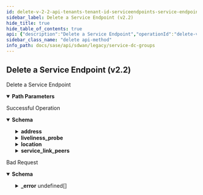 ```yaml
---
id: delete-v-2-2-api-tenants-tenant-id-serviceendpoints-service-endpoint-id
sidebar_label: Delete a Service Endpoint (v2.2)
hide_title: true
hide_table_of_contents: true
api: {"description":"Delete a Service Endpoint","operationId":"delete-v2.2-api-tenants-tenant_id-serviceendpoints-service_endpoint_id","parameters":[{"description":"Tenant Id","in":"path","name":"tenant_id","required":true,"schema":{"description":"Tenant Id","type":"string"}},{"description":"Serviceendpoint Id","in":"path","name":"service_endpoint_id","required":true,"schema":{"description":"Service Endpoint Id","type":"string"}}],"responses":{"200":{"content":{"application/json":{"schema":{"properties":{"address":{"description":"Address: Valid ","properties":{"city":{"description":"City: Length(max = 100, , min = 0) ","type":"string"},"country":{"description":"Country: Length(max = 100, , min = 0) ","type":"string"},"post_code":{"description":"Post Code: Length(max = 100, , min = 0) ","type":"string"},"state":{"description":"State: Length(max = 100, , min = 0) ","type":"string"},"street":{"description":"Street: Length(max = 100, , min = 0) ","type":"string"},"street2":{"description":"Street2: Length(max = 100, , min = 0) ","type":"string"}}},"admin_up":{"description":"Admin Up: Required(error = ADMIN_UP_REQD: Admin up required.) ","type":"boolean"},"allow_enterprise_traffic":{"description":"Allow Enterprise Traffic","type":"boolean"},"description":{"description":"Description: Size(max = 256, error = DESCRIPTION_SIZE_EXCEEDED: Description size exceeded., min = 0) Valid ","type":"string"},"id":{"description":"Id","type":"string"},"liveliness_probe":{"description":"Liveliness Probe: Valid ","properties":{"http":{"description":"Http: Valid ","items":{"properties":{"failure_count":{"description":"Failure Count: Required(error = INVALID_HTTP_FAILURE_COUNT_INTERVAL: Invalid http probe failure count.Should be between 3 to 300 seconds.) Range(max = 300L, error = INVALID_HTTP_FAILURE_COUNT_INTERVAL: Invalid http probe failure count.Should be between 3 to 300 seconds., min = 3L) ","type":"integer"},"http_status_codes":{"description":"Http Status Codes: ListNumber(duplicate = false, max = 600, error = INVALID_HTTP_STATUS_CODE: Invalid http status code. Should be between 100 to 600 and should not be duplicate., min = 100) Size(max = 8, error = HTTP_STATUS_CODES_EXCEEDS_LIMIT: Maximum 8 status codes can be specified, min = 0) ","items":{"description":"Http Status Codes","type":"integer"},"type":"array"},"interval":{"description":"Interval: Required(error = INVALID_HTTP_PROBE_INTERVAL: Invalid http probe interval. Should be between 10 to 3600 seconds.) Range(max = 3600L, error = INVALID_HTTP_PROBE_INTERVAL: Invalid http probe interval. Should be between 10 to 3600 seconds., min = 10L) ","type":"integer"},"url":{"description":"Url: Required(error = INVALID_HTTP_PROBE_URL: Http probe url required) Size(max = 1024, error = INVALID_HTTP_PROBLE_URL_LEN: Invalid http probe url length.Should be up to 1024., min = 0) ","type":"string"}},"required":["failure_count","interval","url"]},"type":"array"},"icmp_ping":{"description":"Icmp Ping: Valid ","items":{"properties":{"failure_count":{"description":"Failure Count: Required(error = INVALID_ICMP_FAILURE_COUNT_INTERVAL: Invalid icmp probe failure count.Should be between 3 to 300 seconds.) Range(max = 300L, error = INVALID_ICMP_FAILURE_COUNT_INTERVAL: Invalid icmp probe failure count.Should be between 3 to 300 seconds., min = 3L) ","type":"integer"},"interval":{"description":"Interval: Required(error = INVALID_ICMP_PROBE_INTERVAL: Invalid icmp probe interval.Should be between 1 to 30 seconds.) Range(max = 30L, error = INVALID_ICMP_PROBE_INTERVAL: Invalid icmp probe interval.Should be between 1 to 30 seconds., min = 1L) ","type":"integer"},"ip_addresses":{"description":"Ip Addresses: Required(error = INVALID_ICMP_PROBE: Please provide icmp probe.) ListIPAddress(bcast = DENY, listMaxSize = 8, error = INVALID_ICMP_PROBE_ADDRESSES: Please provide valid icmp probe ipv4 addresses., required = false, type = IP) ","items":{"description":"Ip Addresses","type":"string"},"type":"array"}},"required":["failure_count","interval","ip_addresses"]},"type":"array"}}},"location":{"description":"Location: Valid ","properties":{"description":{"description":"Description","type":"string"},"latitude":{"description":"Latitude: Range(max = 90L, error = INVALID_LATITUDE_VALUE: Invalid latitude value.Shoule be between -90 to 90., min = -90L) ","format":"float","type":"number"},"longitude":{"description":"Longitude: Range(max = 180L, error = INVALID_LONGITUDE_VALUE: Invalid longitude value.Shoule be between -180 to 180., min = -180L) ","format":"float","type":"number"}}},"name":{"description":"Name: Required(error = SERVICEENDPOINT_NAME_REQD: service endpoint name required.) Size(max = 128, error = SERVICEENDPOINT_NAME_EXCEEDS_LIMIT: Service endpoint name exceeds limit., min = 0) Valid ","type":"string"},"service_link_peers":{"description":"Service Link Peers: Valid ","properties":{"hostnames":{"description":"Hostnames: ListString(allowDuplicate = true, allowEmpty = true, allowNull = true, length = 0, listMaxSize = 128, INVALID_SERVICELINK_PEERS_ADDRESSES, noTrim = false, regex = , required = false) ","items":{"description":"Hostnames","type":"string"},"type":"array"},"ip_addresses":{"description":"Ip Addresses: ListIPAddress(bcast = DENY, listMaxSize = 128, INVALID_SERVICELINK_PEERS_ADDRESSES, required = false, type = IP) ","items":{"description":"Ip Addresses","type":"string"},"type":"array"}}},"site_id":{"description":"Site Id","type":"string"},"tags":{"description":"Tags: ListString(allowDuplicate = false, allowEmpty = true, allowNull = true, length = 128, listMaxSize = 10, error = INVALID_TAG: Maximum 10 Unique tags of length 1024 each are allowed, noTrim = false, regex = [^,\\\\s]+, required = false) ","items":{"description":"Tags","type":"string"},"type":"array"},"type":{"description":"Type: ValidateEnum(enumClass = classOf[NetworkServiceType], message = Invalid enum string., nullAllowed = false) ","enum":["CG_TRANSIT","NON_CG_TRANSIT","SASE"],"type":"string"}},"required":["admin_up","type","name"]}}},"description":"Successful Operation"},"400":{"content":{"application/json":{"example":{"value":{"_error":[{"code":"INVALID_JSON"},{"code":"SERVICEENDPOINT_IS_IN_USE"},{"code":"SERVICEENDPOINT_DELETE_NOTALLOWED_SERVICEBINDING_EXISTS"}]}},"schema":{"properties":{"_error":{"items":{"properties":{"code":{"type":"string"},"message":{"type":"string"}}},"type":"array"}}}}},"description":"Bad Request"}},"tags":["Service & DC Groups"],"method":"delete","path":"/v2.2/api/tenants/{tenant_id}/serviceendpoints/{service_endpoint_id}","info":{"contact":{},"description":"List of APIs used to manage the DC groups, service endpoints and service mappings. It is used to classify sites (Data Centers) into DC groups and external service groups.","title":"Service & DC Groups","version":"Latest"},"postman":{"name":"Delete a Service Endpoint (v2.2)","description":{"content":"Delete a Service Endpoint","type":"text/plain"},"url":{"path":["v2.2","api","tenants",":tenant_id","serviceendpoints",":service_endpoint_id"],"host":["{{baseUrl}}"],"query":[],"variable":[{"disabled":false,"description":{"content":"(Required) Tenant Id","type":"text/plain"},"type":"any","value":"","key":"tenant_id"},{"disabled":false,"description":{"content":"(Required) Serviceendpoint Id","type":"text/plain"},"type":"any","value":"","key":"service_endpoint_id"}]},"header":[{"key":"Accept","value":"application/json"}],"method":"DELETE"}}
sidebar_class_name: "delete api-method"
info_path: docs/sase/api/sdwan/legacy/service-dc-groups
---
```



## Delete a Service Endpoint (v2.2)



Delete a Service Endpoint

<details style={{"marginBottom":"1rem"}} data-collapsed={false} open={true}><summary style={{}}><strong>Path Parameters</strong></summary><div><ul><ParamsItem className={"paramsItem"} param={{"description":"Tenant Id","in":"path","name":"tenant_id","required":true,"schema":{"description":"Tenant Id","type":"string"}}}></ParamsItem><ParamsItem className={"paramsItem"} param={{"description":"Serviceendpoint Id","in":"path","name":"service_endpoint_id","required":true,"schema":{"description":"Service Endpoint Id","type":"string"}}}></ParamsItem></ul></div></details><div><ApiTabs><TabItem label={"200"} value={"200"}><div>

Successful Operation

</div><div><MimeTabs groupId={"mime-type"}><TabItem label={"application/json"} value={"application/json"}><SchemaTabs groupId={"schema-tabs"}><TabItem label={"Schema"} value={"Schema"}><details style={{}} data-collapsed={false} open={true}><summary style={{"textAlign":"left"}}><strong>Schema</strong></summary><div style={{"textAlign":"left","marginLeft":"1rem"}}></div><ul style={{"marginLeft":"1rem"}}><SchemaItem collapsible={true} className={"schemaItem"}><details style={{}}><summary style={{}}><strong>address</strong><span style={{"opacity":"0.6"}}> </span></summary><div style={{"marginLeft":"1rem"}}><div style={{"marginTop":".5rem","marginBottom":".5rem"}}>

Address: Valid 

</div><SchemaItem collapsible={false} name={"city"} required={false} schemaDescription={"City: Length(max = 100, , min = 0) "} schemaName={"string"} qualifierMessage={undefined} defaultValue={undefined}></SchemaItem><SchemaItem collapsible={false} name={"country"} required={false} schemaDescription={"Country: Length(max = 100, , min = 0) "} schemaName={"string"} qualifierMessage={undefined} defaultValue={undefined}></SchemaItem><SchemaItem collapsible={false} name={"post_code"} required={false} schemaDescription={"Post Code: Length(max = 100, , min = 0) "} schemaName={"string"} qualifierMessage={undefined} defaultValue={undefined}></SchemaItem><SchemaItem collapsible={false} name={"state"} required={false} schemaDescription={"State: Length(max = 100, , min = 0) "} schemaName={"string"} qualifierMessage={undefined} defaultValue={undefined}></SchemaItem><SchemaItem collapsible={false} name={"street"} required={false} schemaDescription={"Street: Length(max = 100, , min = 0) "} schemaName={"string"} qualifierMessage={undefined} defaultValue={undefined}></SchemaItem><SchemaItem collapsible={false} name={"street2"} required={false} schemaDescription={"Street2: Length(max = 100, , min = 0) "} schemaName={"string"} qualifierMessage={undefined} defaultValue={undefined}></SchemaItem></div></details></SchemaItem><SchemaItem collapsible={false} name={"admin_up"} required={false} schemaDescription={"Admin Up: Required(error = ADMIN_UP_REQD: Admin up required.) "} schemaName={"boolean"} qualifierMessage={undefined} defaultValue={undefined}></SchemaItem><SchemaItem collapsible={false} name={"allow_enterprise_traffic"} required={false} schemaDescription={"Allow Enterprise Traffic"} schemaName={"boolean"} qualifierMessage={undefined} defaultValue={undefined}></SchemaItem><SchemaItem collapsible={false} name={"description"} required={false} schemaDescription={"Description: Size(max = 256, error = DESCRIPTION_SIZE_EXCEEDED: Description size exceeded., min = 0) Valid "} schemaName={"string"} qualifierMessage={undefined} defaultValue={undefined}></SchemaItem><SchemaItem collapsible={false} name={"id"} required={false} schemaDescription={"Id"} schemaName={"string"} qualifierMessage={undefined} defaultValue={undefined}></SchemaItem><SchemaItem collapsible={true} className={"schemaItem"}><details style={{}}><summary style={{}}><strong>liveliness_probe</strong><span style={{"opacity":"0.6"}}> </span></summary><div style={{"marginLeft":"1rem"}}><div style={{"marginTop":".5rem","marginBottom":".5rem"}}>

Liveliness Probe: Valid 

</div><SchemaItem collapsible={true} className={"schemaItem"}><details style={{}}><summary style={{}}><strong>http</strong><span style={{"opacity":"0.6"}}> undefined[]</span></summary><div style={{"marginLeft":"1rem"}}><div style={{"marginTop":".5rem","marginBottom":".5rem"}}>

Http: Valid 

</div><SchemaItem collapsible={false} name={"failure_count"} required={false} schemaDescription={"Failure Count: Required(error = INVALID_HTTP_FAILURE_COUNT_INTERVAL: Invalid http probe failure count.Should be between 3 to 300 seconds.) Range(max = 300L, error = INVALID_HTTP_FAILURE_COUNT_INTERVAL: Invalid http probe failure count.Should be between 3 to 300 seconds., min = 3L) "} schemaName={"integer"} qualifierMessage={undefined} defaultValue={undefined}></SchemaItem><SchemaItem collapsible={false} name={"http_status_codes"} required={false} schemaDescription={"Http Status Codes: ListNumber(duplicate = false, max = 600, error = INVALID_HTTP_STATUS_CODE: Invalid http status code. Should be between 100 to 600 and should not be duplicate., min = 100) Size(max = 8, error = HTTP_STATUS_CODES_EXCEEDS_LIMIT: Maximum 8 status codes can be specified, min = 0) "} schemaName={"integer[]"} qualifierMessage={undefined} defaultValue={undefined}></SchemaItem><SchemaItem collapsible={false} name={"interval"} required={false} schemaDescription={"Interval: Required(error = INVALID_HTTP_PROBE_INTERVAL: Invalid http probe interval. Should be between 10 to 3600 seconds.) Range(max = 3600L, error = INVALID_HTTP_PROBE_INTERVAL: Invalid http probe interval. Should be between 10 to 3600 seconds., min = 10L) "} schemaName={"integer"} qualifierMessage={undefined} defaultValue={undefined}></SchemaItem><SchemaItem collapsible={false} name={"url"} required={false} schemaDescription={"Url: Required(error = INVALID_HTTP_PROBE_URL: Http probe url required) Size(max = 1024, error = INVALID_HTTP_PROBLE_URL_LEN: Invalid http probe url length.Should be up to 1024., min = 0) "} schemaName={"string"} qualifierMessage={undefined} defaultValue={undefined}></SchemaItem></div></details></SchemaItem><SchemaItem collapsible={true} className={"schemaItem"}><details style={{}}><summary style={{}}><strong>icmp_ping</strong><span style={{"opacity":"0.6"}}> undefined[]</span></summary><div style={{"marginLeft":"1rem"}}><div style={{"marginTop":".5rem","marginBottom":".5rem"}}>

Icmp Ping: Valid 

</div><SchemaItem collapsible={false} name={"failure_count"} required={false} schemaDescription={"Failure Count: Required(error = INVALID_ICMP_FAILURE_COUNT_INTERVAL: Invalid icmp probe failure count.Should be between 3 to 300 seconds.) Range(max = 300L, error = INVALID_ICMP_FAILURE_COUNT_INTERVAL: Invalid icmp probe failure count.Should be between 3 to 300 seconds., min = 3L) "} schemaName={"integer"} qualifierMessage={undefined} defaultValue={undefined}></SchemaItem><SchemaItem collapsible={false} name={"interval"} required={false} schemaDescription={"Interval: Required(error = INVALID_ICMP_PROBE_INTERVAL: Invalid icmp probe interval.Should be between 1 to 30 seconds.) Range(max = 30L, error = INVALID_ICMP_PROBE_INTERVAL: Invalid icmp probe interval.Should be between 1 to 30 seconds., min = 1L) "} schemaName={"integer"} qualifierMessage={undefined} defaultValue={undefined}></SchemaItem><SchemaItem collapsible={false} name={"ip_addresses"} required={false} schemaDescription={"Ip Addresses: Required(error = INVALID_ICMP_PROBE: Please provide icmp probe.) ListIPAddress(bcast = DENY, listMaxSize = 8, error = INVALID_ICMP_PROBE_ADDRESSES: Please provide valid icmp probe ipv4 addresses., required = false, type = IP) "} schemaName={"string[]"} qualifierMessage={undefined} defaultValue={undefined}></SchemaItem></div></details></SchemaItem></div></details></SchemaItem><SchemaItem collapsible={true} className={"schemaItem"}><details style={{}}><summary style={{}}><strong>location</strong><span style={{"opacity":"0.6"}}> </span></summary><div style={{"marginLeft":"1rem"}}><div style={{"marginTop":".5rem","marginBottom":".5rem"}}>

Location: Valid 

</div><SchemaItem collapsible={false} name={"description"} required={false} schemaDescription={"Description"} schemaName={"string"} qualifierMessage={undefined} defaultValue={undefined}></SchemaItem><SchemaItem collapsible={false} name={"latitude"} required={false} schemaDescription={"Latitude: Range(max = 90L, error = INVALID_LATITUDE_VALUE: Invalid latitude value.Shoule be between -90 to 90., min = -90L) "} schemaName={"float"} qualifierMessage={undefined} defaultValue={undefined}></SchemaItem><SchemaItem collapsible={false} name={"longitude"} required={false} schemaDescription={"Longitude: Range(max = 180L, error = INVALID_LONGITUDE_VALUE: Invalid longitude value.Shoule be between -180 to 180., min = -180L) "} schemaName={"float"} qualifierMessage={undefined} defaultValue={undefined}></SchemaItem></div></details></SchemaItem><SchemaItem collapsible={false} name={"name"} required={false} schemaDescription={"Name: Required(error = SERVICEENDPOINT_NAME_REQD: service endpoint name required.) Size(max = 128, error = SERVICEENDPOINT_NAME_EXCEEDS_LIMIT: Service endpoint name exceeds limit., min = 0) Valid "} schemaName={"string"} qualifierMessage={undefined} defaultValue={undefined}></SchemaItem><SchemaItem collapsible={true} className={"schemaItem"}><details style={{}}><summary style={{}}><strong>service_link_peers</strong><span style={{"opacity":"0.6"}}> </span></summary><div style={{"marginLeft":"1rem"}}><div style={{"marginTop":".5rem","marginBottom":".5rem"}}>

Service Link Peers: Valid 

</div><SchemaItem collapsible={false} name={"hostnames"} required={false} schemaDescription={"Hostnames: ListString(allowDuplicate = true, allowEmpty = true, allowNull = true, length = 0, listMaxSize = 128, INVALID_SERVICELINK_PEERS_ADDRESSES, noTrim = false, regex = , required = false) "} schemaName={"string[]"} qualifierMessage={undefined} defaultValue={undefined}></SchemaItem><SchemaItem collapsible={false} name={"ip_addresses"} required={false} schemaDescription={"Ip Addresses: ListIPAddress(bcast = DENY, listMaxSize = 128, INVALID_SERVICELINK_PEERS_ADDRESSES, required = false, type = IP) "} schemaName={"string[]"} qualifierMessage={undefined} defaultValue={undefined}></SchemaItem></div></details></SchemaItem><SchemaItem collapsible={false} name={"site_id"} required={false} schemaDescription={"Site Id"} schemaName={"string"} qualifierMessage={undefined} defaultValue={undefined}></SchemaItem><SchemaItem collapsible={false} name={"tags"} required={false} schemaDescription={"Tags: ListString(allowDuplicate = false, allowEmpty = true, allowNull = true, length = 128, listMaxSize = 10, error = INVALID_TAG: Maximum 10 Unique tags of length 1024 each are allowed, noTrim = false, regex = [^,\\\\s]+, required = false) "} schemaName={"string[]"} qualifierMessage={undefined} defaultValue={undefined}></SchemaItem><SchemaItem collapsible={false} name={"type"} required={false} schemaDescription={"Type: ValidateEnum(enumClass = classOf[NetworkServiceType], message = Invalid enum string., nullAllowed = false) "} schemaName={"string"} qualifierMessage={"**Possible values:** [`CG_TRANSIT`, `NON_CG_TRANSIT`, `SASE`]"} defaultValue={undefined}></SchemaItem></ul></details></TabItem></SchemaTabs></TabItem></MimeTabs></div></TabItem><TabItem label={"400"} value={"400"}><div>

Bad Request

</div><div><MimeTabs groupId={"mime-type"}><TabItem label={"application/json"} value={"application/json"}><SchemaTabs groupId={"schema-tabs"}><TabItem label={"Schema"} value={"Schema"}><details style={{}} data-collapsed={false} open={true}><summary style={{"textAlign":"left"}}><strong>Schema</strong></summary><div style={{"textAlign":"left","marginLeft":"1rem"}}></div><ul style={{"marginLeft":"1rem"}}><SchemaItem collapsible={true} className={"schemaItem"}><details style={{}}><summary style={{}}><strong>_error</strong><span style={{"opacity":"0.6"}}> undefined[]</span></summary><div style={{"marginLeft":"1rem"}}><SchemaItem collapsible={false} name={"code"} required={false} schemaDescription={undefined} schemaName={"string"} qualifierMessage={undefined} defaultValue={undefined}></SchemaItem><SchemaItem collapsible={false} name={"message"} required={false} schemaDescription={undefined} schemaName={"string"} qualifierMessage={undefined} defaultValue={undefined}></SchemaItem></div></details></SchemaItem></ul></details></TabItem><TabItem label={"Example"} value={"Example"}><ResponseSamples responseExample={"{\n  \"value\": {\n    \"_error\": [\n      {\n        \"code\": \"INVALID_JSON\"\n      },\n      {\n        \"code\": \"SERVICEENDPOINT_IS_IN_USE\"\n      },\n      {\n        \"code\": \"SERVICEENDPOINT_DELETE_NOTALLOWED_SERVICEBINDING_EXISTS\"\n      }\n    ]\n  }\n}"}></ResponseSamples></TabItem></SchemaTabs></TabItem></MimeTabs></div></TabItem></ApiTabs></div>
      